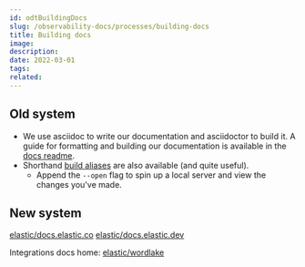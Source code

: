 ---
id: odtBuildingDocs
slug: /observability-docs/processes/building-docs
title: Building docs
image:
description:
date: 2022-03-01
tags:
related:
---

## Old system

* We use asciidoc to write our documentation and asciidoctor to build it. A guide for formatting and building our documentation is available in the [docs readme](https://github.com/elastic/docs/blob/master/README.asciidoc).
* Shorthand [build aliases](https://github.com/elastic/docs/blob/master/doc_build_aliases.sh) are also available (and quite useful).
    * Append the `--open` flag to spin up a local server and view the changes you've made.

## New system

[elastic/docs.elastic.co](https://github.com/elastic/docs.elastic.co)
[elastic/docs.elastic.dev](https://github.com/elastic/docs.elastic.dev)

Integrations docs home: [elastic/wordlake](https://github.com/elastic/wordlake)
